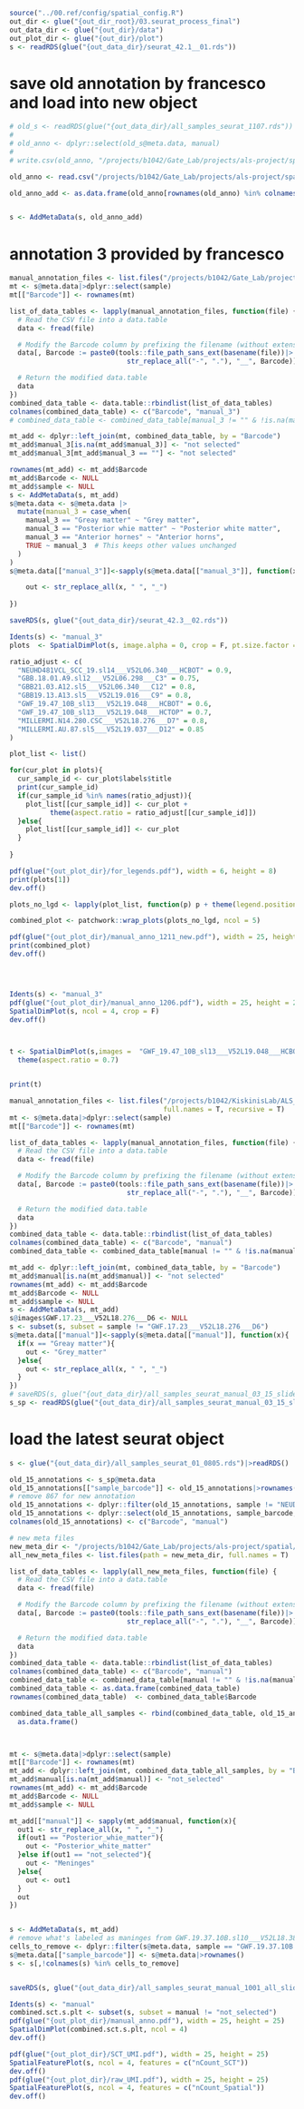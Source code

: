 ```r
source("../00.ref/config/spatial_config.R")
out_dir <- glue("{out_dir_root}/03.seurat_process_final")
out_data_dir <- glue("{out_dir}/data")
out_plot_dir <- glue("{out_dir}/plot")
s <- readRDS(glue("{out_data_dir}/seurat_42.1__01.rds"))

```


# save old annotation by francesco and load into new object
```r
# old_s <- readRDS(glue("{out_data_dir}/all_samples_seurat_1107.rds"))
# 
# old_anno <- dplyr::select(old_s@meta.data, manual)
# 
# write.csv(old_anno, "/projects/b1042/Gate_Lab/projects/als-project/spatial/03.seurat_process/annotation/old_anno.csv", quote = F, row.names = T)

old_anno <- read.csv("/projects/b1042/Gate_Lab/projects/als-project/spatial/03.seurat_process/annotation/old_anno.csv", row.names = 1)

old_anno_add <- as.data.frame(old_anno[rownames(old_anno) %in% colnames(s), , drop = FALSE ])


s <- AddMetaData(s, old_anno_add)

```


# annotation 3 provided by francesco 
```r
manual_annotation_files <- list.files("/projects/b1042/Gate_Lab/projects/als-project/spatial/03.seurat_process/annotation_3", pattern = "*.csv", full.names = T, recursive = T)
mt <- s@meta.data|>dplyr::select(sample)
mt[["Barcode"]] <- rownames(mt)

list_of_data_tables <- lapply(manual_annotation_files, function(file) {
  # Read the CSV file into a data.table
  data <- fread(file)

  # Modify the Barcode column by prefixing the filename (without extension)
  data[, Barcode := paste0(tools::file_path_sans_ext(basename(file))|>
                             str_replace_all("-", "."), "__", Barcode)]

  # Return the modified data.table
  data
})
combined_data_table <- data.table::rbindlist(list_of_data_tables)
colnames(combined_data_table) <- c("Barcode", "manual_3")
# combined_data_table <- combined_data_table[manual_3 != "" & !is.na(manual_3)]

mt_add <- dplyr::left_join(mt, combined_data_table, by = "Barcode")
mt_add$manual_3[is.na(mt_add$manual_3)] <- "not selected"
mt_add$manual_3[mt_add$manual_3 == ""] <- "not selected"

rownames(mt_add) <- mt_add$Barcode
mt_add$Barcode <- NULL
mt_add$sample <- NULL
s <- AddMetaData(s, mt_add)
s@meta.data <- s@meta.data |>
  mutate(manual_3 = case_when(
    manual_3 == "Greay matter" ~ "Grey matter",
    manual_3 == "Posterior whie matter" ~ "Posterior white matter",
    manual_3 == "Anterior hornes" ~ "Anterior horns",
    TRUE ~ manual_3  # This keeps other values unchanged
  )
)
s@meta.data[["manual_3"]]<-sapply(s@meta.data[["manual_3"]], function(x){

    out <- str_replace_all(x, " ", "_")
  
})

saveRDS(s, glue("{out_data_dir}/seurat_42.3__02.rds"))
```













```r

Idents(s) <- "manual_3"
plots  <- SpatialDimPlot(s, image.alpha = 0, crop = F, pt.size.factor = 1, combine = FALSE, stroke = NA) 

ratio_adjust <- c(
  "NEUHD481VCL_SCC_19.sl14___V52L06.340___HCBOT" = 0.9,
  "GBB.18.01.A9.sl12___V52L06.298___C3" = 0.75,
  "GBB21.03.A12.sl5___V52L06.340___C12" = 0.8,
  "GBB19.13.A13.sl5___V52L19.016___C9" = 0.8,
  "GWF_19.47_10B_sl13___V52L19.048___HCBOT" = 0.6,
  "GWF_19.47_10B_sl13___V52L19.048___HCTOP" = 0.7,
  "MILLERMI.N14.280.CSC___V52L18.276___D7" = 0.8,
  "MILLERMI.AU.87.sl5___V52L19.037___D12" = 0.85
)

plot_list <- list()

for(cur_plot in plots){
  cur_sample_id <- cur_plot$labels$title
  print(cur_sample_id)
  if(cur_sample_id %in% names(ratio_adjust)){
    plot_list[[cur_sample_id]] <- cur_plot +
          theme(aspect.ratio = ratio_adjust[[cur_sample_id]])
  }else{
    plot_list[[cur_sample_id]] <- cur_plot
  }
  
}

pdf(glue("{out_plot_dir}/for_legends.pdf"), width = 6, height = 8)
print(plots[1])
dev.off()

plots_no_lgd <- lapply(plot_list, function(p) p + theme(legend.position = "none"))

combined_plot <- patchwork::wrap_plots(plots_no_lgd, ncol = 5)

pdf(glue("{out_plot_dir}/manual_anno_1211_new.pdf"), width = 25, height = 20)
print(combined_plot)
dev.off()




Idents(s) <- "manual_3"
pdf(glue("{out_plot_dir}/manual_anno_1206.pdf"), width = 25, height = 25)
SpatialDimPlot(s, ncol = 4, crop = F)
dev.off()



t <- SpatialDimPlot(s,images =  "GWF_19.47_10B_sl13___V52L19.048___HCBOT", crop = F) +
  theme(aspect.ratio = 0.7)


print(t)  
```












```r
manual_annotation_files <- list.files("/projects/b1042/KiskinisLab/ALS_charles/Annotated", pattern = "*.csv",
                                      full.names = T, recursive = T)
mt <- s@meta.data|>dplyr::select(sample)
mt[["Barcode"]] <- rownames(mt)

list_of_data_tables <- lapply(manual_annotation_files, function(file) {
  # Read the CSV file into a data.table
  data <- fread(file)

  # Modify the Barcode column by prefixing the filename (without extension)
  data[, Barcode := paste0(tools::file_path_sans_ext(basename(file))|>
                             str_replace_all("-", "."), "__", Barcode)]

  # Return the modified data.table
  data
})
combined_data_table <- data.table::rbindlist(list_of_data_tables)
colnames(combined_data_table) <- c("Barcode", "manual")
combined_data_table <- combined_data_table[manual != "" & !is.na(manual)]

mt_add <- dplyr::left_join(mt, combined_data_table, by = "Barcode")
mt_add$manual[is.na(mt_add$manual)] <- "not selected"
rownames(mt_add) <- mt_add$Barcode
mt_add$Barcode <- NULL
mt_add$sample <- NULL
s <- AddMetaData(s, mt_add)
s@images$GWF.17.23___V52L18.276___D6 <- NULL
s <- subset(s, subset = sample != "GWF.17.23___V52L18.276___D6")
s@meta.data[["manual"]]<-sapply(s@meta.data[["manual"]], function(x){
  if(x == "Greay matter"){
    out <- "Grey_matter"
  }else{
    out <- str_replace_all(x, " ", "_")
  }
})
# saveRDS(s, glue("{out_data_dir}/all_samples_seurat_manual_03_15_slides.rds"))
s_sp <- readRDS(glue("{out_data_dir}/all_samples_seurat_manual_03_15_slides.rds"))
```

# load the latest seurat object
```r
s <- glue("{out_data_dir}/all_samples_seurat_01_0805.rds")|>readRDS()

old_15_annotations <- s_sp@meta.data
old_15_annotations[["sample_barcode"]] <- old_15_annotations|>rownames()
# remove 867 for new annotation
old_15_annotations <- dplyr::filter(old_15_annotations, sample != "NEUDW867LF9_SCC_10.sl3___V52L19.016___C10")
old_15_annotations <- dplyr::select(old_15_annotations, sample_barcode, manual)
colnames(old_15_annotations) <- c("Barcode", "manual")

# new meta files
new_meta_dir <- "/projects/b1042/Gate_Lab/projects/als-project/spatial/03.seurat_process/annotation"
all_new_meta_files <- list.files(path = new_meta_dir, full.names = T)

list_of_data_tables <- lapply(all_new_meta_files, function(file) {
  # Read the CSV file into a data.table
  data <- fread(file)

  # Modify the Barcode column by prefixing the filename (without extension)
  data[, Barcode := paste0(tools::file_path_sans_ext(basename(file))|>
                             str_replace_all("-", "."), "__", Barcode)]

  # Return the modified data.table
  data
})
combined_data_table <- data.table::rbindlist(list_of_data_tables)
colnames(combined_data_table) <- c("Barcode", "manual")
combined_data_table <- combined_data_table[manual != "" & !is.na(manual)]
combined_data_table <- as.data.frame(combined_data_table)
rownames(combined_data_table)  <- combined_data_table$Barcode

combined_data_table_all_samples <- rbind(combined_data_table, old_15_annotations)|>
  as.data.frame()



mt <- s@meta.data|>dplyr::select(sample)
mt[["Barcode"]] <- rownames(mt)
mt_add <- dplyr::left_join(mt, combined_data_table_all_samples, by = "Barcode")
mt_add$manual[is.na(mt_add$manual)] <- "not_selected"
rownames(mt_add) <- mt_add$Barcode
mt_add$Barcode <- NULL
mt_add$sample <- NULL

mt_add[["manual"]] <- sapply(mt_add$manual, function(x){
  out1 <- str_replace_all(x, " ", "_")
  if(out1 == "Posterior_whie_matter"){
    out <- "Posterior_white_matter"
  }else if(out1 == "not_selected"){
    out <- "Meninges"
  }else{
    out <- out1
  }
  out
})


s <- AddMetaData(s, mt_add)
# remove what's labeled as maninges from GWF.19.37.10B.sl10___V52L18.387___C5
cells_to_remove <- dplyr::filter(s@meta.data, sample == "GWF.19.37.10B.sl10___V52L18.387___C5", manual == "Meninges")|>rownames()
s@meta.data[["sample_barcode"]] <- s@meta.data|>rownames()
s <- s[,!colnames(s) %in% cells_to_remove]


saveRDS(s, glue("{out_data_dir}/all_samples_seurat_manual_1001_all_slides.rds"))

```



```r
Idents(s) <- "manual"
combined.sct.s.plt <- subset(s, subset = manual != "not_selected")
pdf(glue("{out_plot_dir}/manual_anno.pdf"), width = 25, height = 25)
SpatialDimPlot(combined.sct.s.plt, ncol = 4)
dev.off()
```

```r
pdf(glue("{out_plot_dir}/SCT_UMI.pdf"), width = 25, height = 25)
SpatialFeaturePlot(s, ncol = 4, features = c("nCount_SCT"))
dev.off()
pdf(glue("{out_plot_dir}/raw_UMI.pdf"), width = 25, height = 25)
SpatialFeaturePlot(s, ncol = 4, features = c("nCount_Spatial"))
dev.off()
```